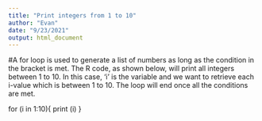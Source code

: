 ```yaml
---
title: "Print integers from 1 to 10"
author: "Evan"
date: "9/23/2021"
output: html_document
---
```

#A for loop is used to generate a list of numbers as long as the condition in the bracket is met. The R code, as shown below, will print all integers between 1 to 10. In this case, 'i' is the variable and we want to retrieve each i-value which is between 1 to 10. The loop will end once all the conditions are met. 


for (i in 1:10){
  print (i)
}


